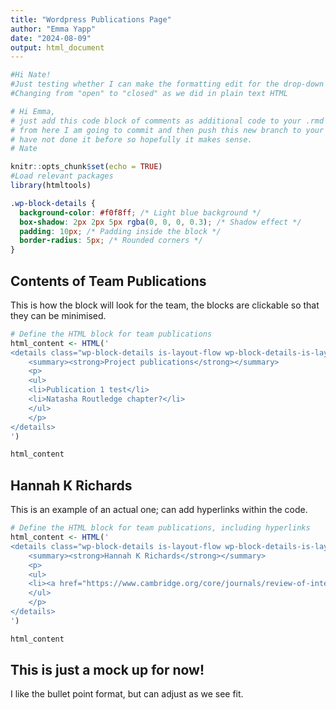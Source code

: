 ---
title: "Wordpress Publications Page"
author: "Emma Yapp"
date: "2024-08-09"
output: html_document
---

```{r, include = FALSE}

#Hi Nate!
#Just testing whether I can make the formatting edit for the drop-down boxes
#Changing from "open" to "closed" as we did in plain text HTML

```

```{r, include=FALSE}

# Hi Emma, 
# just add this code block of comments as additional code to your .rmd file. In a new branch in my local repo.
# from here I am going to commit and then push this new branch to your repo, but then I am going to create a pull request.
# have not done it before so hopefully it makes sense.
# Nate

```



```{r setup, include=FALSE}
knitr::opts_chunk$set(echo = TRUE)
#Load relevant packages
library(htmltools)
```


```{css, echo=FALSE}
.wp-block-details {
  background-color: #f0f8ff; /* Light blue background */
  box-shadow: 2px 2px 5px rgba(0, 0, 0, 0.3); /* Shadow effect */
  padding: 10px; /* Padding inside the block */
  border-radius: 5px; /* Rounded corners */
}
```

## Contents of Team Publications

This is how the block will look for the team, the blocks are clickable so that they can be minimised.

```{r, echo=FALSE}

# Define the HTML block for team publications
html_content <- HTML('
<details class="wp-block-details is-layout-flow wp-block-details-is-layout-flow" closed="">
    <summary><strong>Project publications</strong></summary>
    <p>
    <ul>
    <li>Publication 1 test</li>
    <li>Natasha Routledge chapter?</li>
    </ul>
    </p>
</details>
')

html_content

```

## Hannah K Richards

This is an example of an actual one; can add hyperlinks within the code.

```{r, echo=FALSE}

# Define the HTML block for team publications, including hyperlinks
html_content <- HTML('
<details class="wp-block-details is-layout-flow wp-block-details-is-layout-flow" closed="">
    <summary><strong>Hannah K Richards</strong></summary>
    <p>
    <ul>
    <li><a href="https://www.cambridge.org/core/journals/review-of-international-studies/article/coming-of-age-within-implosion/AA089AC21525967CD9E1F5B7ED76A407"> Bendfeldt L, Clifford E, Richards H., 2024. Coming of age within ‘implosion.’ Review of International Studies, 50(3), pp.441-456. https://doi.org/10.1017/S0260210524000226</a></li>
    </ul>
    </p>
</details>
')

html_content

```

## This is just a mock up for now!

I like the bullet point format, but can adjust as we see fit. 